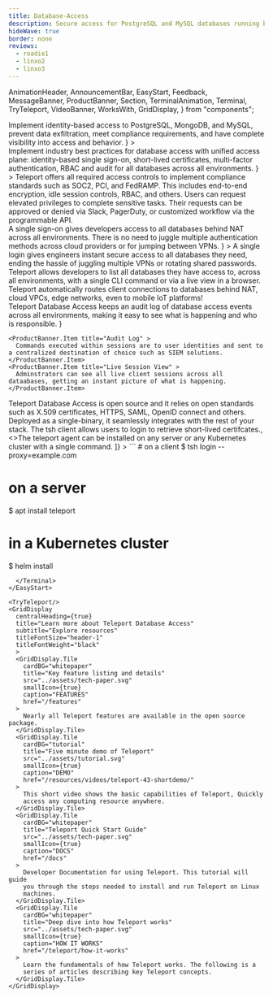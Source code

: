```yaml
---
title: Database-Access
description: Secure access for PostgreSQL and MySQL databases running behind NAT.
hideWave: true
border: none
reviews: 
  - roadie1
  - linxo2
  - linxo3
---
```


  AnimationHeader,
  AnnouncementBar,
  EasyStart,
  Feedback,
  MessageBanner,
  ProductBanner,
  Section,
  TerminalAnimation,
  Terminal,
  TryTeleport,
  VideoBanner,
  WorksWith,
  GridDisplay,
} from "components";

<Section bg="grayWave">
  <AnimationHeader
    title="Teleport Database Access"
    subtitle="Teleport Access Plane"
    animation="terminal"
    terminalText="database"
    description={
      <>
        Implement identity-based access to PostgreSQL, MongoDB, and MySQL, prevent data exfiltration, meet compliance requirements, and have complete visibility into access and behavior.
      </>
    }
  >
  <TerminalAnimation text="database"/>
  </AnimationHeader>
  <AnnouncementBar />
</Section>
<Section bg="wavelight">
  <ProductBanner
    imgPosition="right"
    title="Secure your databases & meet compliance requirements"
    subtitle="For DevSecOps"
    src="../assets/server-access.png"
    alt="a diagram of server architecture"
    description={
      <>
        Implement industry best practices for database access with unified access plane: identity-based single sign-on, short-lived certificates, multi-factor authentication, RBAC and audit for all databases across all environments.
      </>
      }
  >
    <ProductBanner.Item title="Access Controls" >
      Teleport offers all required access controls to implement compliance standards such as SOC2, PCI, and FedRAMP. This includes end-to-end encryption, idle session controls, RBAC, and others.
    </ProductBanner.Item>
    <ProductBanner.Item title="Access Workflows" >
      Users can request elevated privileges to complete sensitive tasks. Their requests can be approved or denied via Slack, PagerDuty, or customized workflow via the programmable API.
    </ProductBanner.Item>
    
  </ProductBanner>
</Section>
<Section bg="grayWave">
  <ProductBanner
    imgPosition="left"
    title="Access that doesn't get in the way"
    subtitle="For Developers"
    src="../assets/access-anywhere-alt.png"
    alt="a diagram of server architecture"
    description={
      <>
        A single sign-on gives developers access to all databases behind NAT across all environments. There is no need to juggle multiple authentication methods across cloud providers or for jumping between VPNs.
      </>
      }
  >
    <ProductBanner.Item title="Delightful Experience" >
      A single login gives engineers instant secure access to all databases they need, ending the hassle of juggling multiple VPNs or rotating shared passwords.
    </ProductBanner.Item>
    <ProductBanner.Item title="Unified Database Catalog" >
      Teleport allows developers to list all databases they have access to, across all environments, with a single CLI command or via a live view in a browser.
    </ProductBanner.Item>
    <ProductBanner.Item title="Unified Connectivity" >
      Teleport automatically routes client connections to databases behind NAT, cloud VPCs, edge networks, even to mobile IoT platforms!
    </ProductBanner.Item>
  </ProductBanner>
</Section>
<Section bg="wavelight">
  <ProductBanner
    imgPosition="right"
    title="Complete visibility into access and behavior"
    subtitle="Audit Log"
    src="../assets/complete-visibility.png"
    alt="a diagram of server architecture"
    description={
      <>
        Teleport Database Access keeps an audit log of database access events across all environments, making it easy to see what is happening and who is responsible.
      </>
      }

>

    <ProductBanner.Item title="Audit Log" >
      Commands executed within sessions are to user identities and sent to a centralized destination of choice such as SIEM solutions.
    </ProductBanner.Item>
    <ProductBanner.Item title="Live Session View" >
      Adminstrators can see all live client sessions across all dataabases, getting an instant picture of what is happening.
    </ProductBanner.Item>

  </ProductBanner>
</Section>
<VideoBanner title="Demo Video" videoId="rPX_973PoW8" />
<WorksWith title="Works with everything you have">
  Teleport Database Access is open source and it relies on open standards such as
  X.509 certificates, HTTPS, SAML, OpenID connect and others. Deployed as a
  single-binary, it seamlessly integrates with the rest of your stack.
</WorksWith>
<EasyStart
  description="Teleport is easy to deploy and use. We believe that simplicity and good user experience are key to first-class security."
  listDescription="Teleport consists of just two binaries."
  listItems={[
    <>The <span style={{color: "#512FC9", fontFamily: "Ubuntu Mono"}}>tsh</span> client allows users to login to retrieve short-lived certifcates.</>, 
    <>The <span style={{color: "#512FC9", fontFamily: "Ubuntu Mono"}}>teleport</span> agent can be installed on any server or any Kubernetes cluster with a single command.</>
  ]}
>
  <Terminal>
```
# on a client
$ tsh login --proxy=example.com

# on a server
$ apt install teleport

# in a Kubernetes cluster
$ helm install
```
  </Terminal>
</EasyStart>

<TryTeleport/>
<GridDisplay
  centralHeading={true}
  title="Learn more about Teleport Database Access"
  subtitle="Explore resources"
  titleFontSize="header-1"
  titleFontWeight="black"
  >
  <GridDisplay.Tile
    cardBG="whitepaper"
    title="Key feature listing and details"
    src="../assets/tech-paper.svg"
    smallIcon={true}
    caption="FEATURES"
    href="/features"
  >
    Nearly all Teleport features are available in the open source package.
  </GridDisplay.Tile>
  <GridDisplay.Tile
    cardBG="tutorial"
    title="Five minute demo of Teleport"
    src="../assets/tutorial.svg"
    smallIcon={true}
    caption="DEMO"
    href="/resources/videos/teleport-43-shortdemo/"
  >
    This short video shows the basic capabilities of Teleport, Quickly
    access any computing resource anywhere.
  </GridDisplay.Tile>
  <GridDisplay.Tile
    cardBG="whitepaper"
    title="Teleport Quick Start Guide"
    src="../assets/tech-paper.svg"
    smallIcon={true}
    caption="DOCS"
    href="/docs"
  >
    Developer Documentation for using Teleport. This tutorial will guide
    you through the steps needed to install and run Teleport on Linux
    machines.
  </GridDisplay.Tile>
  <GridDisplay.Tile
    cardBG="whitepaper"
    title="Deep dive into how Teleport works"
    src="../assets/tech-paper.svg"
    smallIcon={true}
    caption="HOW IT WORKS"
    href="/teleport/how-it-works"
  >
    Learn the fundamentals of how Teleport works. The following is a
    series of articles describing key Teleport concepts.
  </GridDisplay.Tile>
</GridDisplay>
